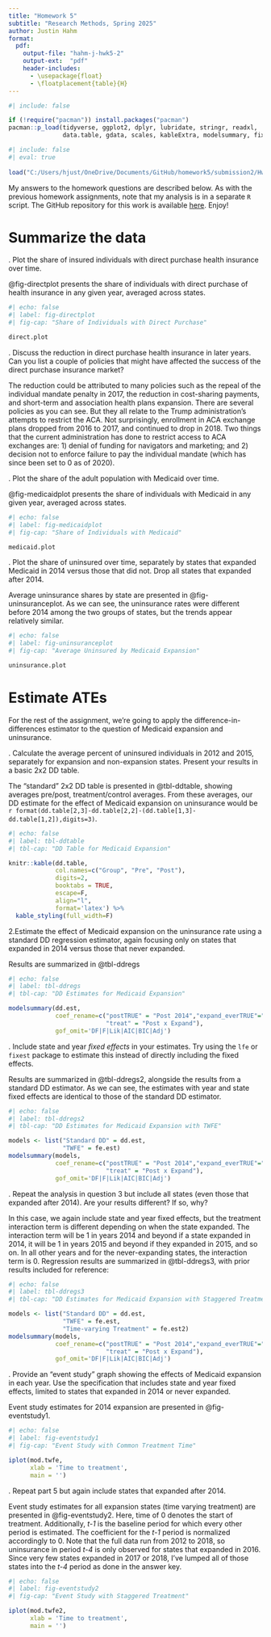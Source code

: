 ```yaml
---
title: "Homework 5"
subtitle: "Research Methods, Spring 2025"
author: Justin Hahm
format:
  pdf:
    output-file: "hahm-j-hwk5-2"
    output-ext:  "pdf"
    header-includes:
      - \usepackage{float}
      - \floatplacement{table}{H}
---
```


```r
#| include: false

if (!require("pacman")) install.packages("pacman")
pacman::p_load(tidyverse, ggplot2, dplyr, lubridate, stringr, readxl, 
               data.table, gdata, scales, kableExtra, modelsummary, fixest)
```


```r
#| include: false
#| eval: true
 
load("C:/Users/hjust/OneDrive/Documents/GitHub/homework5/submission2/Hwk5_workspace.Rdata")
```


My answers to the homework questions are described below. As with the previous homework assignments, note that my analysis is in a separate `R` script. The GitHub repository for this work is available [here](https://github.com/HJHAHM1/homework5.git). Enjoy!

# Summarize the data

\noindent 1. Plot the share of insured individuals with direct purchase health insurance over time.

@fig-directplot presents the share of individuals with direct purchase of health insurance in any given year, averaged across states.

```r
#| echo: false
#| label: fig-directplot
#| fig-cap: "Share of Individuals with Direct Purchase"

direct.plot
```


\newpage
\noindent 2. Discuss the reduction in direct purchase health insurance in later years. Can you list a couple of policies that might have affected the success of the direct purchase insurance market?


The reduction could be attributed to many policies such as the repeal of the individual mandate penalty in 2017, the reduction in cost-sharing payments, and short-term and association health plans expansion. There are several policies as you can see. But they all relate to the Trump administration's attempts to restrict the ACA. Not surprisingly, enrollment in ACA exchange plans dropped from 2016 to 2017, and continued to drop in 2018. Two things that the current administration has done to restrict access to ACA exchanges are: 1) denial of funding for navigators and marketing; and 2) decision not to enforce failure to pay the individual mandate (which has since been set to 0 as of 2020).


\newpage
\noindent 3. Plot the share of the adult population with Medicaid over time.

@fig-medicaidplot presents the share of individuals with Medicaid in any given year, averaged across states.

```r
#| echo: false
#| label: fig-medicaidplot
#| fig-cap: "Share of Individuals with Medicaid"

medicaid.plot
```


\newpage
\noindent 4. Plot the share of uninsured over time, separately by states that expanded Medicaid in 2014 versus those that did not. Drop all states that expanded after 2014.

Average uninsurance shares by state are presented in @fig-uninsuranceplot. As we can see, the uninsurance rates were different before 2014 among the two groups of states, but the trends appear relatively similar.

```r
#| echo: false
#| label: fig-uninsuranceplot
#| fig-cap: "Average Uninsured by Medicaid Expansion"

uninsurance.plot
```


\newpage
# Estimate ATEs
For the rest of the assignment, we're going to apply the difference-in-differences estimator to the question of Medicaid expansion and uninsurance.


\noindent 1. Calculate the average percent of uninsured individuals in 2012 and 2015, separately for expansion and non-expansion states. Present your results in a basic 2x2 DD table.


The "standard" 2x2 DD table is presented in @tbl-ddtable, showing averages pre/post, treatment/control averages. From these averages, our DD estimate for the effect of Medicaid expansion on uninsurance would be `r format(dd.table[2,3]-dd.table[2,2]-(dd.table[1,3]-dd.table[1,2]),digits=3)`.

```r
#| echo: false
#| label: tbl-ddtable
#| tbl-cap: "DD Table for Medicaid Expansion"

knitr::kable(dd.table, 
             col.names=c("Group", "Pre", "Post"),
             digits=2,
             booktabs = TRUE,
             escape=F,
             align="l",
             format='latex') %>% 
  kable_styling(full_width=F)
```


\newpage
\noindent 2.Estimate the effect of Medicaid expansion on the uninsurance rate using a standard DD regression estimator, again focusing only on states that expanded in 2014 versus those that never expanded.

Results are summarized in @tbl-ddregs

```r
#| echo: false
#| label: tbl-ddregs
#| tbl-cap: "DD Estimates for Medicaid Expansion"

modelsummary(dd.est,
             coef_rename=c("postTRUE" = "Post 2014","expand_everTRUE"="Expand",
                           "treat" = "Post x Expand"),
             gof_omit='DF|F|Lik|AIC|BIC|Adj')
```



\newpage
\noindent 3. Include state and year *fixed effects* in your estimates. Try using the `lfe` or `fixest` package to estimate this instead of directly including the fixed effects.


Results are summarized in @tbl-ddregs2, alongside the results from a standard DD estimator. As we can see, the estimates with year and state fixed effects are identical to those of the standard DD estimator. 

```r
#| echo: false
#| label: tbl-ddregs2
#| tbl-cap: "DD Estimates for Medicaid Expansion with TWFE"

models <- list("Standard DD" = dd.est, 
               "TWFE" = fe.est)
modelsummary(models,
             coef_rename=c("postTRUE" = "Post 2014","expand_everTRUE"="Expand",
                           "treat" = "Post x Expand"),
             gof_omit='DF|F|Lik|AIC|BIC|Adj')
```




\newpage
\noindent 4. Repeat the analysis in question 3 but include all states (even those that expanded after 2014). Are your results different? If so, why?


In this case, we again include state and year fixed effects, but the treatment interaction term is different depending on when the state expanded. The interaction term will be 1 in years 2014 and beyond if a state expanded in 2014, it will be 1 in years 2015 and beyond if they expanded in 2015, and so on. In all other years and for the never-expanding states, the interaction term is 0. Regression results are summarized in @tbl-ddregs3, with prior results included for reference:

```r
#| echo: false
#| label: tbl-ddregs3
#| tbl-cap: "DD Estimates for Medicaid Expansion with Staggered Treatment"

models <- list("Standard DD" = dd.est, 
               "TWFE" = fe.est,
               "Time-varying Treatment" = fe.est2)
modelsummary(models,
             coef_rename=c("postTRUE" = "Post 2014","expand_everTRUE"="Expand",
                           "treat" = "Post x Expand"),
             gof_omit='DF|F|Lik|AIC|BIC|Adj')
```


\newpage
\noindent 5. Provide an "event study" graph showing the effects of Medicaid expansion in each year. Use the specification that includes state and year fixed effects, limited to states that expanded in 2014 or never expanded.


Event study estimates for 2014 expansion are presented in @fig-eventstudy1. 

```r
#| echo: false
#| label: fig-eventstudy1
#| fig-cap: "Event Study with Common Treatment Time"

iplot(mod.twfe, 
      xlab = 'Time to treatment',
      main = '')
```



\newpage
\noindent 6. Repeat part 5 but again include states that expanded after 2014.


Event study estimates for all expansion states (time varying treatment) are presented in @fig-eventstudy2. Here, time of 0 denotes the start of treatment. Additionally, *t-1* is the baseline period for which every other period is estimated. The coefficient for the *t-1* period is normalized accordingly to 0. Note that the full data run from 2012 to 2018, so uninsurance in period *t-4* is only observed for states that expanded in 2016. Since very few states expanded in 2017 or 2018, I've lumped all of those states into the *t-4* period as done in the answer key.

```r
#| echo: false
#| label: fig-eventstudy2
#| fig-cap: "Event Study with Staggered Treatment"

iplot(mod.twfe2, 
      xlab = 'Time to treatment',
      main = '')
```